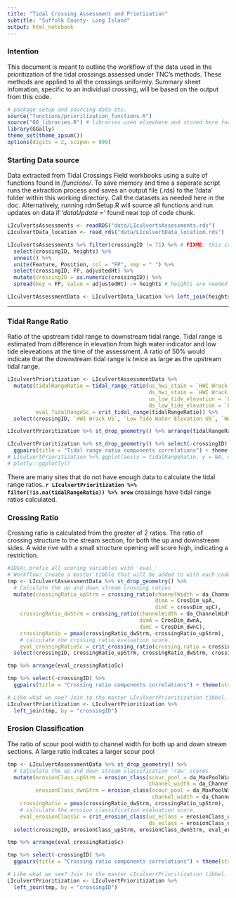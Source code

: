 ```yaml
---
title: "Tidal Crossing Assessment and Priotization"
subtitle: "Suffolk County- Long Island"
output: html_notebook
---
```

 <script src= 'https://statics.teams.cdn.office.net/sdk/v1.5.2/js/MicrosoftTeams.min.js'></script>
 <script>
    microsoftTeams.initialize();
  </script>

### Intention
This document is meant to outline the workflow of the data used in the prioritization of the tidal crossings assessed under TNC's methods. These methods are applied to all the crossings uniformly. Summary sheet infomation, specific to an individual crossing, will be based on the output from this code. 

```r
# package setup and sourcing data etc.
source("functions/prioritization_functions.R")
source("00_libraries.R") # libraries used elsewhere and stored here for convienence
library(GGally)
theme_set(theme_ipsum())
options(digits = 2, scipen = 999)
```

### Starting Data source
Data extracted from Tidal Crossings Field workbooks using a suite of functions found in _/funcions/_.  To save memory and time a seperate script runs the extraction process and saves an output file (.rds) to the '/data' folder within this working directory. Call the datasets as needed here in the doc. Alternatively, running rdmSetup.R will source all functions and run updates on data if _'dataUpdate = '_ found near top of code chunk.

```r
LIculvertsAssessments <- readRDS("data/LIculvertsAssessments.rds")
LIculvertData_location <- read_rds("data/LIculvertData_location.rds")

LIculvertsAssessments %>% filter(crossingID != 71) %>% # FIXME: this crossing is a PIA needs review and fixing.
  select(crossingID, heights) %>% 
  unnest() %>% 
  unite(Feature, Position, col = "FP", sep = " ") %>% 
  select(crossingID, FP, adjustedHt) %>% 
  mutate(crossingID = as.numeric(crossingID)) %>% 
  spread(key = FP, value = adjustedHt) -> heights # heights are needed for some of the calculations. Perhaps a better method would be to use SQL-like queries referencing multiple tables as needed. 

LIculvertAssessmentData <- LIculvertData_location %>% left_join(heights) 
```

***
### Tidal Range Ratio  
Ratio of the upstream tidal range to downstream tidal range. Tidal range is estimated from difference in elevation from high water indicator and low tide eleveations at the time of the assessment. A ratio of 50% would indicate that the downstream tidal range is twice as large as the upstream tidal range.  


```r
LIculvertPrioritization <- LIculvertAssessmentData %>%
  mutate(tidalRangeRatio = tidal_range_ratio(us_hwi_stain = `HWI Wrack US`,
                                             ds_hwi_stain = `HWI Wrack DS`,
                                             us_low_tide_elevation = `Low Tide Water Elevation US`, 
                                             ds_low_tide_elevation = `Low Tide Water Elevation DS`),
         eval_TidalRangeSc = crit_tidal_range(tidalRangeRatio)) %>% 
  select(crossingID, `HWI Wrack US`, `Low Tide Water Elevation US`, `HWI Wrack DS`, `Low Tide Water Elevation DS`, tidalRangeRatio, eval_TidalRangeSc)

LIculvertPrioritization %>% st_drop_geometry() %>% arrange(tidalRangeRatio)

LIculvertPrioritization %>% st_drop_geometry() %>% select(-crossingID) %>% 
  ggpairs(title = "Tidal range ratio components correlations") + theme(strip.text.y = element_text(angle = 0))
# LIculvertPrioritization %>% ggplot(aes(x = tidalRangeRatio, y = NA, color = crossingID)) + geom_point() 
# plotly::ggplotly()

```


There are many sites that do not have enough data to calculate the tidal range ratios. 
**`r LIculvertPrioritization %>% filter(!is.na(tidalRangeRatio)) %>% nrow`** crossings have tidal range ratios calculated.

### Crossing Ratio
Crossing ratio is calculated from the greater of 2 ratios. The ratio of crossing structure to the stream section, for both the up and downstream sides. A wide rive with a small structure opening will score high, indicating a restriction.

```r
#IDEA: prefix all scoring variables with 'eval_'
# Workflow: Create a master tibble that will be added to with each code block. 
tmp <- LIculvertAssessmentData %>% st_drop_geometry() %>% 
  # Calculate the up and down stream crossing ratios
  mutate(crossingRatio_upStrm = crossing_ratio(channelWidth = da_ChannelWidth_upStream, 
                                               dimA = CrosDim_upA, 
                                               dimC = crossDim_upC),
    crossingRatio_dwStrm = crossing_ratio(channelWidth = da_ChannelWidth_dwnStream, 
                                          dimA = CrosDim_dwnA, 
                                          dimC = CrosDim_dwnC),
    crossingRatio = pmax(crossingRatio_dwStrm, crossingRatio_upStrm),
    # calculate the crossing ratio evaluation score.
    eval_crossingRatioSc = crit_crossing_ratio(crossing.ratio = crossingRatio)) %>% #NOTE: Must use pmax with dplyr! And must score for final prioritizations.
  select(crossingID, crossingRatio_upStrm, crossingRatio_dwStrm, crossingRatio, eval_crossingRatioSc)

tmp %>% arrange(eval_crossingRatioSc)

tmp %>% select(-crossingID) %>% 
  ggpairs(title = "Crossing ratio components correlations") + theme(strip.text.y = element_text(angle = 0))

# Like what we see? Join to the master LIculvertPrioritization tibbel.
LIculvertPrioritization <- LIculvertPrioritization %>% 
  left_join(tmp, by = "crossingID")

```

### Erosion Classification

The ratio of scour pool width to channel width for both up and down stream sections. A large ratio indicates a larger scour pool 

```r

tmp <- LIculvertAssessmentData %>% st_drop_geometry() %>% 
  # Calculate the up and down stream classification 'raw' scores
  mutate(erosionClass_upStrm = erosion_class(scour_pool = da_MaxPoolWidth_upStream, 
                                             channel_width = da_ChannelWidth_upStream),
         erosionClass_dwnStrm = erosion_class(scour_pool = da_MaxPoolWidth_dwnStream, 
                                              channel_width = da_ChannelWidth_dwnStream),
    crossingRatio = pmax(crossingRatio_dwStrm, crossingRatio_upStrm),
    # calculate the erosion classification evaluation score.
    eval_erosionClassSc = crit_erosion_class(us_eclass = erosionClass_upStrm, 
                                             ds_eclass = erosionClass_dwnStrm))
  select(crossingID, erosionClass_upStrm, erosionClass_dwnStrm, eval_erosionClassSc)

tmp %>% arrange(eval_crossingRatioSc)

tmp %>% select(-crossingID) %>% 
  ggpairs(title = "Crossing ratio components correlations") + theme(strip.text.y = element_text(angle = 0))

# Like what we see? Join to the master LIculvertPrioritization tibbel.
LIculvertPrioritization <- LIculvertPrioritization %>% 
  left_join(tmp, by = "crossingID")

```

